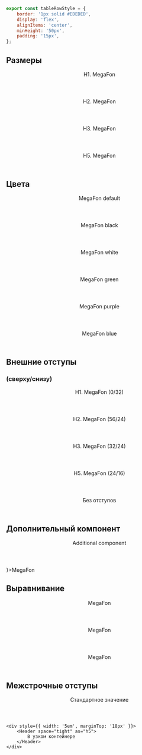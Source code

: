 
```javascript collapse=Код tableRowStyle
export const tableRowStyle = {
    border: '1px solid #EDEDED',
    display: 'flex',
    alignItems: 'center',
    minHeight: '50px',
    padding: '15px',
};
```

## Размеры

<Playground>
    <div style={tableRowStyle}>
        <Header as="h1">H1. MegaFon</Header>
    </div>
    <div style={tableRowStyle}>
        <Header as="h2">H2. MegaFon</Header>
    </div>
    <div style={tableRowStyle}>
        <Header as="h3">H3. MegaFon</Header>
    </div>
    <div style={tableRowStyle}>
        <Header as="h5">H5. MegaFon</Header>
    </div>
</Playground>

## Цвета

<Playground>
    <div style={tableRowStyle}>
        <Header color="default" as="h2">MegaFon default</Header>
    </div>
    <div style={{...tableRowStyle, background: 'var(--stcWhite)'}}>
        <Header color="black" as="h2">MegaFon black</Header>
    </div>
    <div style={{...tableRowStyle, background: 'var(--stcBlack)'}}>
        <Header color="white" as="h2">MegaFon white</Header>
    </div>
    <div style={tableRowStyle}>
        <Header color="green" as="h2">MegaFon green</Header>
    </div>
    <div style={tableRowStyle}>
        <Header color="purple" as="h2">MegaFon purple</Header>
    </div>
    <div style={tableRowStyle}>
        <Header color="blue" as="h2">MegaFon blue</Header>
    </div>
</Playground>

## Внешние отступы
### (сверху/снизу)

<Playground>
    <div style={tableRowStyle}>
        <Header as="h1" margin>H1. MegaFon (0/32)</Header>
    </div>
    <div style={tableRowStyle}>
        <Header as="h2" margin>H2. MegaFon (56/24)</Header>
    </div>
    <div style={tableRowStyle}>
        <Header as="h3" margin>H3. MegaFon (32/24)</Header>
    </div>
    <div style={tableRowStyle}>
        <Header as="h5" margin>H5. MegaFon (24/16)</Header>
    </div>
    <div style={tableRowStyle}>
        <Header as="h2">Без отступов</Header>
    </div>
</Playground>

## Дополнительный компонент

<Playground>
    <div style={tableRowStyle}>
        <Header as="h2" addition={
            <Header as="h3">Additional component</Header>
        }>MegaFon</Header>
    </div>
</Playground>

## Выравнивание

<Playground>
    <Header hAlign="left">
        MegaFon
    </Header>
    <Header hAlign="center">
        MegaFon
    </Header>
    <Header hAlign="right">
        MegaFon
    </Header>
</Playground>

## Межстрочные отступы

<Playground>
    <Header as="h5">
        Стандартное значение
    </Header>

    <div style={{ width: '5em', marginTop: '18px' }}>
        <Header space="tight" as="h5">
            В узком контейнере
        </Header>
    </div>
</Playground>
